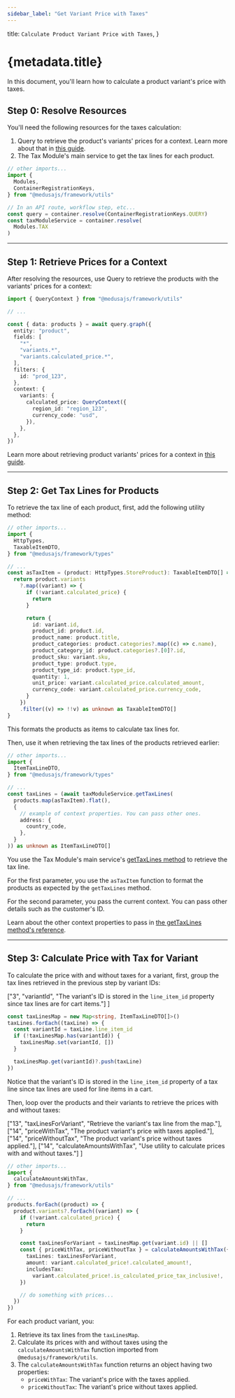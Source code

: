 ```yaml
---
sidebar_label: "Get Variant Price with Taxes"
---
```


  title: `Calculate Product Variant Price with Taxes`,
}

# {metadata.title}

In this document, you'll learn how to calculate a product variant's price with taxes.

## Step 0: Resolve Resources

You'll need the following resources for the taxes calculation:

1. Query to retrieve the product's variants' prices for a context. Learn more about that in [this guide](../price/page.mdx).
2. The Tax Module's main service to get the tax lines for each product.

```ts
// other imports...
import {
  Modules,
  ContainerRegistrationKeys,
} from "@medusajs/framework/utils"

// In an API route, workflow step, etc...
const query = container.resolve(ContainerRegistrationKeys.QUERY)
const taxModuleService = container.resolve(
  Modules.TAX
)
```

---

## Step 1: Retrieve Prices for a Context

After resolving the resources, use Query to retrieve the products with the variants' prices for a context:

```ts
import { QueryContext } from "@medusajs/framework/utils"

// ...

const { data: products } = await query.graph({
  entity: "product",
  fields: [
    "*",
    "variants.*",
    "variants.calculated_price.*",
  ],
  filters: {
    id: "prod_123",
  },
  context: {
    variants: {
      calculated_price: QueryContext({
        region_id: "region_123",
        currency_code: "usd",
      }),
    },
  },
})
```

<Note>

Learn more about retrieving product variants' prices for a context in [this guide](../price/page.mdx).

</Note>

---

## Step 2: Get Tax Lines for Products

To retrieve the tax line of each product, first, add the following utility method:

```ts
// other imports...
import {
  HttpTypes,
  TaxableItemDTO,
} from "@medusajs/framework/types"

// ...
const asTaxItem = (product: HttpTypes.StoreProduct): TaxableItemDTO[] => {
  return product.variants
    ?.map((variant) => {
      if (!variant.calculated_price) {
        return
      }

      return {
        id: variant.id,
        product_id: product.id,
        product_name: product.title,
        product_categories: product.categories?.map((c) => c.name),
        product_category_id: product.categories?.[0]?.id,
        product_sku: variant.sku,
        product_type: product.type,
        product_type_id: product.type_id,
        quantity: 1,
        unit_price: variant.calculated_price.calculated_amount,
        currency_code: variant.calculated_price.currency_code,
      }
    })
    .filter((v) => !!v) as unknown as TaxableItemDTO[]
}
```

This formats the products as items to calculate tax lines for.

Then, use it when retrieving the tax lines of the products retrieved earlier:

```ts
// other imports...
import {
  ItemTaxLineDTO,
} from "@medusajs/framework/types"

// ...
const taxLines = (await taxModuleService.getTaxLines(
  products.map(asTaxItem).flat(),
  {
    // example of context properties. You can pass other ones.
    address: {
      country_code,
    },
  }
)) as unknown as ItemTaxLineDTO[]
```

You use the Tax Module's main service's [getTaxLines method](/references/tax/getTaxLines) to retrieve the tax line. 

For the first parameter, you use the `asTaxItem` function to format the products as expected by the `getTaxLines` method.

For the second parameter, you pass the current context. You can pass other details such as the customer's ID.

<Note>

Learn about the other context properties to pass in [the getTaxLines method's reference](/references/tax/getTaxLines).

</Note>

---

## Step 3: Calculate Price with Tax for Variant

To calculate the price with and without taxes for a variant, first, group the tax lines retrieved in the previous step by variant IDs:

  ["3", "variantId", "The variant's ID is stored in the `line_item_id` property since tax lines are for cart items."]
]

```ts highlights={taxLineHighlights}
const taxLinesMap = new Map<string, ItemTaxLineDTO[]>()
taxLines.forEach((taxLine) => {
  const variantId = taxLine.line_item_id
  if (!taxLinesMap.has(variantId)) {
    taxLinesMap.set(variantId, [])
  }

  taxLinesMap.get(variantId)?.push(taxLine)
})
```

Notice that the variant's ID is stored in the `line_item_id` property of a tax line since tax lines are used for line items in a cart.

Then, loop over the products and their variants to retrieve the prices with and without taxes:

  ["13", "taxLinesForVariant", "Retrieve the variant's tax line from the map."],
  ["14", "priceWithTax", "The product variant's price with taxes applied."],
  ["14", "priceWithoutTax", "The product variant's price without taxes applied."],
  ["14", "calculateAmountsWithTax", "Use utility to calculate prices with and without taxes."]
]

```ts highlights={calculateTaxHighlights}
// other imports...
import {
  calculateAmountsWithTax,
} from "@medusajs/framework/utils"

// ...
products.forEach((product) => {
  product.variants?.forEach((variant) => {
    if (!variant.calculated_price) {
      return
    }

    const taxLinesForVariant = taxLinesMap.get(variant.id) || []
    const { priceWithTax, priceWithoutTax } = calculateAmountsWithTax({
      taxLines: taxLinesForVariant,
      amount: variant.calculated_price!.calculated_amount!,
      includesTax:
        variant.calculated_price!.is_calculated_price_tax_inclusive!,
    })

    // do something with prices...
  })
})
```

For each product variant, you:

1. Retrieve its tax lines from the `taxLinesMap`.
2. Calculate its prices with and without taxes using the `calculateAmountsWithTax` function imported from `@medusajs/framework/utils`.
3. The `calculateAmountsWithTax` function returns an object having two properties:
    - `priceWithTax`: The variant's price with the taxes applied.
    - `priceWithoutTax`: The variant's price without taxes applied.
